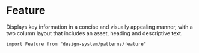 

<Meta of={Stories} />

# Feature

Displays key information in a concise and visually appealing manner, with a two column layout that includes an asset, heading and descriptive text.

`import Feature from "design-system/patterns/feature"`

<Canvas of={Stories.Overview} />

<ArgTypes />
